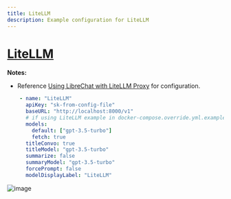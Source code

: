 ```yaml
---
title: LiteLLM
description: Example configuration for LiteLLM
---
```


# [LiteLLM](https://docs.litellm.ai/docs/)

**Notes:**

- Reference [Using LibreChat with LiteLLM Proxy](/blog/2023-11-30_litellm) for configuration.

```yaml filename="librechat.yaml"
    - name: "LiteLLM"
      apiKey: "sk-from-config-file"
      baseURL: "http://localhost:8000/v1"
      # if using LiteLLM example in docker-compose.override.yml.example, use "http://litellm:8000/v1"
      models:
        default: ["gpt-3.5-turbo"]
        fetch: true
      titleConvo: true
      titleModel: "gpt-3.5-turbo"
      summarize: false
      summaryModel: "gpt-3.5-turbo"
      forcePrompt: false
      modelDisplayLabel: "LiteLLM"
```

![image](https://github.com/danny-avila/LibreChat/assets/110412045/ddb4b2f3-608e-4034-9a27-3e94fc512034)